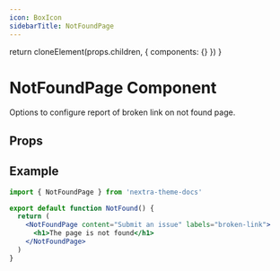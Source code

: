 ```yaml
---
icon: BoxIcon
sidebarTitle: NotFoundPage
---
```



  return cloneElement(props.children, {
    components: {}
  })
}

# NotFoundPage Component

Options to configure report of broken link on not found page.

## Props

<APIDocs componentName="NotFoundPage" packageName="nextra-theme-docs" />

## Example

```jsx filename="app/not-found.jsx"
import { NotFoundPage } from 'nextra-theme-docs'

export default function NotFound() {
  return (
    <NotFoundPage content="Submit an issue" labels="broken-link">
      <h1>The page is not found</h1>
    </NotFoundPage>
  )
}
```
